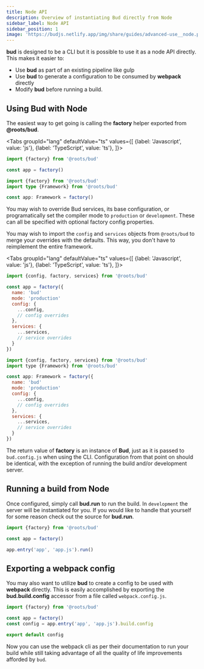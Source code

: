 ```yaml
---
title: Node API
description: Overview of instantiating Bud directly from Node
sidebar_label: Node API
sidebar_position: 1
image: 'https://budjs.netlify.app/img/share/guides/advanced-use__node.png'
---
```



**bud** is designed to be a CLI but it is possible to use it as a node API directly. This makes it easier to:

- Use **bud** as part of an existing pipeline like gulp
- Use **bud** to generate a configuration to be consumed by **webpack** directly
- Modify **bud** before running a build.

## Using Bud with Node

The easiest way to get going is calling the **factory** helper exported from **@roots/bud**.

<Tabs
  groupId="lang"
  defaultValue="ts"
  values={[
    {label: 'Javascript', value: 'js'},
    {label: 'TypeScript', value: 'ts'},
  ]}>
  <TabItem value="js">

```js title='config/build.js'
import {factory} from '@roots/bud'

const app = factory()
```

  </TabItem>
  <TabItem value="ts">

```ts title='config/build.ts'
import {factory} from '@roots/bud'
import type {Framework} from '@roots/bud'

const app: Framework = factory()
```

  </TabItem>
</Tabs>

You may wish to override Bud services, its base configuration, or programatically set 
the compiler mode to `production` or `development`. These can all be specified with optional factory config properties.

You may wish to import the `config` and `services` objects from `@roots/bud` to merge your overrides with 
the defaults. This way, you don't have to reimplement the entire framework.

<Tabs
  groupId="lang"
  defaultValue="ts"
  values={[
    {label: 'Javascript', value: 'js'},
    {label: 'TypeScript', value: 'ts'},
  ]}>
  <TabItem value="js">

```js title='config/build.js'
import {config, factory, services} from '@roots/bud'

const app = factory({
  name: 'bud'
  mode: 'production'
  config: {
    ...config,
    // config overrides
  },
  services: {
    ...services,
    // service overrides
  }
})
```

  </TabItem>
  <TabItem value="ts">

```js title='config/build.ts'
import {config, factory, services} from '@roots/bud'
import type {Framework} from '@roots/bud'

const app: Framework = factory({
  name: 'bud'
  mode: 'production'
  config: {
    ...config,
    // config overrides
  },
  services: {
    ...services,
    // service overrides
  }
})
```

  </TabItem>
</Tabs>

The return value of **factory** is an instance of **Bud**, just as it is passed to `bud.config.js` when using the CLI.
Configuration from that point on should be identical, with the exception of running the build and/or development server.

## Running a build from Node

Once configured, simply call **bud.run** to run the build. In `development` the server will be instantiated for you. If you would like
to handle that yourself for some reason check out the source for **bud.run**.


```js
import {factory} from '@roots/bud'

const app = factory()

app.entry('app', 'app.js').run()
```

## Exporting a webpack config

You may also want to utilize **bud** to create a config to be used with **webpack** directly. 
This is easily accomplished by exporting the **bud.build.config** accessor from a file called `webpack.config.js`.

```js title='webpack.config.js'
import {factory} from '@roots/bud'

const app = factory()
const config = app.entry('app', 'app.js').build.config

export default config
```

Now you can use the webpack cli as per their documentation to run your build while still taking advantage of all
the quality of life improvements afforded by `bud`.
